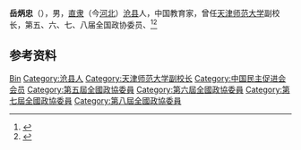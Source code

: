 '''岳炳忠'''（{{bd|1923年|5月|}}），男，[[直隶|直隶]]（今[[河北|河北]]）[[沧县|沧县]]人，中国教育家，曾任[[天津师范大学|天津师范大学]]副校长，第五、六、七、八届全国政协委员、<ref>{{Cite book|title=历届全国政协委员人名辞典|author=|publisher=中国国际广播出版社|year=1996|isbn=9787507813746|location=北京|pages=}}</ref><ref>{{Cite book|title=中华人民共和国职官志|author=何虎生, 李耀东, 向常福主编|publisher=中国社会出版社|year=2003|isbn=9787800883934|location=北京|pages=}}</ref>

== 参考资料 ==
{{reflist}}

{{Authority control}}
{{DEFAULTSORT:Yue岳}}
[[Category:岳姓|Bin]]
[[Category:沧县人|Category:沧县人]]
[[Category:天津师范大学副校长|Category:天津师范大学副校长]]
[[Category:中国民主促进会会员|Category:中国民主促进会会员]]
[[Category:第五屆全國政協委員|Category:第五屆全國政協委員]]
[[Category:第六屆全國政協委員|Category:第六屆全國政協委員]]
[[Category:第七屆全國政協委員|Category:第七屆全國政協委員]]
[[Category:第八屆全國政協委員|Category:第八屆全國政協委員]]

{{中国人物小作品}}